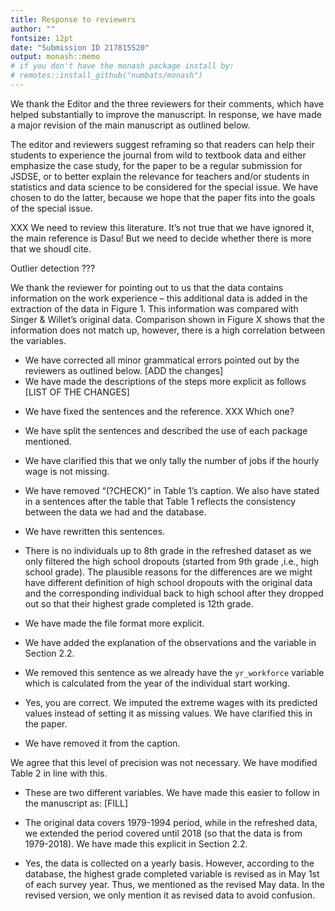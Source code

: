 ```yaml
---
title: Response to reviewers
author: ""
fontsize: 12pt
date: "Submission ID 217815520"
output: monash::memo
# if you don't have the monash package install by:
# remotes::install_github("numbats/monash")
---
```


We thank the Editor and the three reviewers for their comments, which have helped substantially to improve the manuscript. In response, we have made a major revision of the main manuscript as outlined below. 


\section*{Major changes:}

The editor and reviewers suggest reframing so that readers can help their students to experience the journal from wild to textbook data and either emphasize the case study, for the paper to be a regular submission for JSDSE, or to better explain the relevance for  teachers and/or students in statistics and data science to be considered for the special issue. We have chosen to do the latter, because we hope that the paper fits into the goals of the special issue.

\begin{description}
\item[Reviewer 1:] \textcolor{violet}{How is this manuscript relevant for teachers and/or students in statistics and data science?}

The introduction has been re-written with an emphasis on how this work should be interesting for teachers and students of data science and statistics.

\item[Reviewer 3:] \textcolor{violet}{The authors prominently cite (Chatfield 1985) for the definition of the term “IDA”. However, Chatfield fairly explicitly defines IDA to be a data summarizing and scrutinizing process; not a cleaning, scrubbing, or munging process. It seems curious to me that the whole paper is framed as being “IDA” based on the author’s unsupported statement that data cleaning should be considered party of IDA.}

Yes, there is grey area in these three activities. Thanks for pointing out Chatfield's original viewpoint, which differs from Huebner et al's. We have revised this paragraph to de-emphasize cleaning as being part of IDA. We have kept the explanation of the terminology of IDA and EDA because we think this is important to clarify for teaching purposes.

\item[Reviewer 3:] \textcolor{violet}{My suggestion is that the authors reconfigure this paper to be presented as a pure case study. I believe the work that has been done is valuable: the data cleaning process is often messy and unplanned, so a case study like this on a popular dataset would provide an excellent educational resource.}

We have kept the case study frame of mind but have re-cast the paper so that it focuses on the importance of this type of activity for teaching of statistics and data science. 
\end{description}

\begin{description}
\item[Reviewer 3:] \textcolor{violet}{The authors also emphasize that “There are few research papers that document the data cleaning”. While I agree that data cleaning is under-emphasized and under-documented, it’s hardly true that there are not papers on the topic. A quick Google Scholar search for “data cleaning” unearths many scholarly papers and books on the principles of this process, none of which appear to be cited in this work.}
\end{description}

XXX We need to review this literature. It's not true that we have ignored it, the main reference is Dasu! But we need to decide whether there is more that we shoudl cite. 

Outlier detection ???

\begin{description}
\item[Reviewer 3:] \textcolor{violet}{
Section 3.2.1 goes into detail on the authors’ approach to characterizing erroneous outliers in
the data. Their approach is reasonable, but it is not (as far as I can tell) based on any
established or tested procedure. This section once again presents a tension between the paper
as a case study versus a topical commentary: if it is a case study only, then the “common sense”
justification for the approach is appropriate, but if it is meant to establish future norms, these
modeling choices must be more formally supported. The reference to a “reasonable degree of
fluctuation” particularly struck me as a subjective or “ad hoc” claim. I am particularly a bit concerned by the statement on page 13: “The robust mixed model could
be the best model to be employed in this case. However, this method is too computationally
and memory expensive, especially for a large data set, like the NLSY79 data.” Surely, fitting a 
mixed-effect model to a dataset with only one predictor and 1188 individuals ought to be very
feasible?
}
\end{description}

We thank the reviewer for pointing out to us that the data contains information on the work experience -- this additional data is added in the extraction of the data in Figure 1. This information was compared with Singer & Willet's original data. Comparison shown in Figure X shows that the information does not match up, however, there is a high correlation between the variables.


\section*{Minor changes:}

* We have corrected all minor grammatical errors pointed out by the reviewers as outlined below. [ADD the changes]  
* We have made the descriptions of the steps more explicit as follows [LIST OF THE CHANGES]


\begin{description}
\item[Reviewer 1:]\textcolor{violet}{It's unclear from context what is being referred to from the Huebner et al 2020 citation.}
\end{description}

* We have fixed the sentences and the reference. XXX Which one?

\begin{description}
\item[Reviewer 1:]\textcolor{violet}{What is dplyr used for? Are there tidyverse packages used but not mentioned? If not, splitting this sentence into two may make it clearer which package is used to what purpose. Also, I haven't tried it in code, but I imagine that the data could be tidied as described just using pivot\_longer, at least for the job number, year, and wage data. In other words, I don't see why dplyr or stringr would be needed for the data described on page 6.}
\end{description}

* We have split the sentences and described the use of each package mentioned. 

\begin{description}
\item[Reviewer 1:]\textcolor{violet}{please clarify. "If either the hourly wage or hours worked is missing, we do not tally this." I take "this" to mean "number\_of\_jobs". But in row 2, total\_hours is missing, yet number\_of\_jobs is 1. The number of jobs (1) was tallied even though hours worked was missing.}
\end{description}

* We have clarified this that we only tally the number of jobs if the hourly wage is not missing.

\begin{description}
\item[Reviewer 1:]\textcolor{violet}{"to find the anomaly in the wages values" This comes as a surprise to the reader. What anomaly? The wage anomalies should be mentioned in the introduction so as not to be a surprise at this point in the manuscript.}
\end{description}

\begin{description}
\item[Reviewer 1:]\textcolor{violet}{I don't know that Table 1 is necessary as I don't have anything to compare it to. If the numbers check out, a simple statement to that effect would suffice. Also, what does "(?CHECK)" mean? This needs to be resolved.}
\end{description}

* We have removed "(?CHECK)" in Table 1's caption. We also have stated in a sentences after the table that Table 1 reflects the consistency between the data we had and the database.

\begin{description}
\item[Reviewer 1:]\textcolor{violet}{for example, ID 39 experienced an unusual wage only in one year.' That's one way to fix this sentence, which needs to be rewritten.}
\end{description}

* We have rewritten this sentences.

\begin{description}
\item[Reviewer 1:]\textcolor{violet}{How many individuals up to 8th grade are in the refreshed dataset? What are plausible reasons for these differences?}
\end{description}

* There is no individuals up to 8th grade in the refreshed dataset as we only filtered the high school dropouts (started from 9th grade ,i.e., high school grade). The plausible reasons for the differences are we might have different definition of high school dropouts with the original data and the corresponding individual back to high school after they dropped out so that their highest grade completed is 12th grade.   

\begin{description}
\item[Reviewer 1:]\textcolor{violet}{what does the natural log have to do with the y-axis?}
\end{description}

\begin{description}
\item[Reviewer 2:]\textcolor{violet}{My primary comment is that many elements need to be more explicitly spelled out.}
\end{description}

\begin{description}
\item[Reviewer 2:]\textcolor{violet}{I would like more discussion about the textbook selected as the exemplar. It sounds like this dataset is used in many books, why choose that one? The text should include the name of the book, so readers do not need to flip to the citations in order to learn what it was. From the name, I am guessing that the book focuses heavily on this dataset, which is why it makes sense to reproduce their subset. Be explicit about this.}
\end{description}

\begin{description}
\item[Reviewer 2:]\textcolor{violet}{When listing the files that come zipped from the data source, be more explicit about the file formats. Comma separated values instead of csv, etc.}
\end{description}

* We have made the file format more explicit.

\begin{description}
\item[Reviewer 2:]\textcolor{violet}{Before the data cleaning section I would love a glimpse into the future to see what the target dataset would look like. What are the observations? What are the variables? This would allow me to follow the narrative of data wrangling more easily. Perhaps this could be put into section 2.2, which is titled Target data. Then, when starting to describe the raw data in 3,1, explain the same pieces and explicitly explain why the raw data it is not tidy to begin with.}
\end{description}


* We have added the explanation of the observations and the variable in Section 2.2.

\begin{description}
\item[Reviewer 2:]\textcolor{violet}{With the IDA about wage data, I would appreciate a bit more context. Why sample 20 observations? I am not a longitudinal data expert, so I was a bit surprised when I flipped to the plot and found it to be small-multiple time series, although upon further consideration it makes sense. In that section it would be good to describe what the figure shows in a bit more detail. Perhaps “We randomly sample 36 respondents from the data, and plot their average wage as a time series. Looking at the patterns over time, we see a lot of variability in wages. For example, the people shown in panels 5, 7, and 11 have [explain what is interesting here, again I’m not an expert].” The next sentence here, “Some have had flat wages for years but had a sudden increase in one particular year, then it gone down again, while the others experienced an upsurge in their wage, for instance, the IDs in panel 9.” does not seem to provide much additional information. What were you looking for here? Overall trends over time, increasing/decreasing? Any places where one year’s wage looked really different?}
\end{description}

\begin{description}
\item[Reviewer 2:]\textcolor{violet}{I think there is a narrative step missing here, which is that looking at those samples led you to look at plots that show values for the wage variable over all participants and all years. The phrase “the summary plots” was not enough description for me to know what to expect when I flipped to Figure 3. Please be explicit about what the three plots were, why they were made, and what you were looking for. I think there is another narrative step missing about Figure 3C, which is that after you saw there were outliers you tried to identify which respondents had the extreme values. Again, please spell this out in the text. When you return to the plots for the entire dataset in Figure 5, please make parallel comments.}
\end{description}

\begin{description}
\item[Reviewer 2:]\textcolor{violet}{
The next paragraph, which begins “The anomalies are also found” should perhaps be “Similar anomalies were found.” Was it the same respondents with the extremely high wages that showed extremely high number of hours of work? I suspect not, but please be explicit.}
\end{description}

\begin{description}
\item[Reviewer 2:]\textcolor{violet}{Section 3.2.1 begins “As part of the IDA, which is the model formulation, we build a robust linear regression model to treat the extreme values in the data.” This could use clarification. In 3.2, you said that part of IDA is “ model formulation without any formal statistical inference.” To me, that sounds like using modeling as a descriptive technique, and it’s something I would consider to be more a part of EDA. But then in 3.2.1, while it is perhaps not using modeling in an inferential way, the model is being used for more than just description. I might rephrase the first sentence as follows: “In order to treat the extreme values in the data, we built a robust linear regression model.”}
\end{description}

\begin{description}
\item[Reviewer 2:]\textcolor{violet}{
At the bottom of page 11, where you describe the model formation, more detail would be appreciated. You are modeling the mean hourly wage based on year. Why? Is this standard practice for robust linear regression? What is a “slight” residual? Is it defined based on absolute magnitude, or standard deviations, or something else? Later, you say “To minimize the risk of mistakenly identifying an outlier as an “erroneous outlier”.” Is an erroneous outlier a technical term? If not, I think you are trying not to identify erroneous outliers, not mistakenly identifying outliers as erroneous outliers (that’s a double negative). The value of 0.12 feels very specific and out of place in a paper that has had few numerals. Is this a number an expert in RLR would be able to understand? Again, is that a raw value? Is it a standard deviation? Is there literature about how to choose a threshold? Overall, the sentence “We find that 0.12 is the most reasonable value to be the threshold to minimize that drawback’s risk because it still captures the sensible spikes in the data.” is vague and should be expanded upon. What is “that drawback’s risk”? What are “the sensible spikes in the data?” Be more explicit.}
\end{description}

\begin{description}
\item[Reviewer 2:]\textcolor{violet}{
What does “It implies that the fluctuation can still be observed in the data after the treatment.” mean? I suspect this sentence should be replaced with something along the lines of “The figure shows that fluctuations in wages still exist even in the imputed data.”}
\end{description}

\begin{description}
\item[Reviewer 2:]\textcolor{violet}{In Section 4, you talk about the variables in the original data. “One would expect that there is a record of the day the individual first started a job, and this is used to adjust the year of collection.” I’m not sure what this means. Please clarify.}
\end{description}

* We removed this sentence as we already have the `yr_workforce` variable which is calculated from the year of the individual start working. 

\begin{description}
\item[Reviewer 2:]\textcolor{violet}{“The treatment of unlikely wages differ in the refreshed data.” I think this means “The treatment of anomalous wages differs between the original and refreshed data sets.” Then you say “We opted to use the weights from a robust linear regression to determine what should be set as missing value as described in Section 3.2.1.” I don’t think you were setting missing values though, were you? It was used to determine which values should be imputed, correct? Either way, please clarify.}
\end{description}

* Yes, you are correct. We imputed the extreme wages with its predicted values instead of setting it as missing values. We have clarified this in the paper. 

\begin{description}
\item[Reviewer 2:]\textcolor{violet}{The bulleted difficulties in Section 5 are a bit jarring. Make them parallel (i.e. every bullet should start with a verb -ing so it is determining, calculating, etc) or turn them into a paragraph. I liked the specificity of \$30,000/hour but it would be better up in the section where you discuss the anomalous values.}
\end{description}

\begin{description}
\item[Reviewer 2:]\textcolor{violet}{At the end of page 14, it would be good to explicitly say that if people don’t like your decisions, they can grab the code and adjust the parameters themselves! It’s implied, but should be made explicit.}
\end{description}

\begin{description}
\item[Reviewer 2:]\textcolor{violet}{Figure 2’s caption should include something about how that data is the raw values from the survey, before inputing anomalous values so the figure and caption can stand alone.}
\end{description}


\begin{description}
\item[Reviewer 2:]\textcolor{violet}{For both Figure 3 and Figure 5, I would prefer the letter label before the description, but that’s a matter of personal preference.}
\end{description}

\begin{description}
\item[Reviewer 2:]\textcolor{violet}{For Figure 7, why did you choose to show the entire dataset here? It would be easier to make a comparison if the plot was cut off at 1994 on the x-axis.}
\end{description}

\begin{description}
\item[Reviewer 2:]\textcolor{violet}{Table 1 includes the note ?CHECK which I assume was a note to self.}
\end{description}

* We have removed it from the caption. 

\begin{description}
\item[Reviewer 2:]\textcolor{violet}{Table 2 seems to have more precision than is necessary. Certainly 100\% does not need to be reported as 100.00\%, and probably all the percentages could be rounded to the nearest 1 percent. The caption could explain this, as there might be some rounding errors.}
\end{description}

We agree that this level of precision was not necessary. We have modified Table 2 in line with this.

\begin{description}
\item[Reviewer 2:]\textcolor{violet}{What does “yearly mean hourly wages with years of workforce experience” mean? Is that one variable or two?}
\end{description}

* These are two different variables. We have made this easier to follow in the manuscript as: [FILL]

\begin{description}
\item[Reviewer 2:]\textcolor{violet}{Was your goal to collect data from 1994-2018 or 1979-2018? Page 4 states 1994 onward, but from the figures later it appears that you collected data starting in 1979 (which makes more sense to me).}
\end{description}

* The original data covers 1979-1994 period, while in the refreshed data, we extended the period covered until 2018 (so that the data is from 1979-2018). We have made this explicit in Section 2.2.

\begin{description}
\item[Reviewer 2:]\textcolor{violet}{I was confused by the following section: “We choose to use this revised May data because it seemed to have less missing and presumably has been checked. However, there is no revised May data for 2012, 2014, 2016, and 2018, thus, we use the ordinary May data for these years.” I was assuming the data was collected on a yearly basis, but this section suggests it was collected each month. Please clarify somewhere in the paper.}
\end{description}

* Yes, the data is collected on a yearly basis. However, according to the database, the highest grade completed variable is revised as in May 1st of each survey year. Thus, we mentioned as the revised May data. In the revised version, we only mention it as revised data to avoid confusion. 









